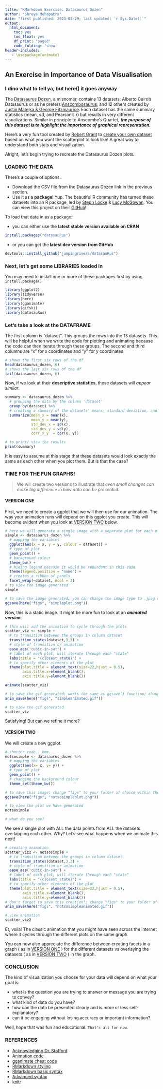 ```yaml
---
title: "RMarkdown Exercise: Datasaurus Dozen"
author: "Shreya Mohapatra"
date: "first published: 2023-03-29; last updated: `r Sys.Date()`"
output:
  html_document:
    toc: yes
    toc_float: yes
    df_print: 'paged'
    code_folding: 'show'
header-includes:
   - \usepackage{animate}
---
```

## An Exercise in Importance of Data Visualisation

### I dino what to tell ya, but here() it goes anyway

The [Datasaurus Dozen](https://www.autodesk.com/research/publications/same-stats-different-graphs), a misnomer, contains 13 datasets: Alberto Cairo's Datasaurus or as he prefers [Anscombosaurus](http://www.thefunctionalart.com/2016/08/download-datasaurus-never-trust-summary.html), and 12 others created by [Justin Matejka & George Fitzmaurice](https://damassets.autodesk.net/content/dam/autodesk/www/autodesk-reasearch/Publications/pdf/same-stats-different-graphs.pdf). Each dataset has the same summary statistics (mean, sd, and Pearson's r) but results in very different visualizations. Similar in principle to Anscombe's Quartet, ***the purpose of this dataset is to highlight the importance of graphical representation.***

Here's a very fun tool created by [Robert Grant](http://robertgrantstats.co.uk/) to [create your own dataset](http://robertgrantstats.co.uk/drawmydata.html) based on what you want the scatterplot to look like! A great way to understand both stats and visualization.

Alright, let's begin trying to recreate the Datasaurus Dozen plots.

### LOADING THE DATA

There's a couple of options:

- Download the CSV file from the Datasaurus Dozen link in the previous section.
- Use it as a **package**! Yup. The beautiful R community has turned these datasets into an R package, led by [Steph Locke](https://github.com/stephlocke) & [Lucy McGowan](https://github.com/LucyMcGowan). You can view this project on their [GitHub](https://github.com/jumpingrivers/datasauRus)!

To load that data in as a package:

+ you can either use the **latest stable version available on CRAN**
```r
install.packages("datasauRus")
```

+ or you can get the **latest dev version from GitHub**
```r

devtools::install_github("jumpingrivers/datasauRus")

```

### Next, let's get some LIBRARIES loaded in

You may need to install one or more of these packages first by using `install.package()`

```r

library(ggplot2)
library(tidyverse)
library(here)
library(gganimate)
library(gifski)
library(datasauRus)

```

### Let's take a look at the DATAFRAME

The first column is "dataset". This groups the rows into the 13 datasets. This will be helpful when we write the code for plotting and animating because the code can then iterate through these groups.
The second and third columns are "x" for x coordinates and "y" for y coordinates.

```r
# shows the first six rows of the df
head(datasaurus_dozen, 6)
# shows the last six rows of the df
tail(datasaurus_dozen, 6)

```

Now, if we look at their **descriptive statistics**, these datasets will *appear similar*.

```r

summary <- datasaurus_dozen %>% 
  # grouping the data by the column 'dataset'
  group_by(dataset) %>% 
  # creating a summary of the datasets' means, standard deviation, and correlation to show that their descriptive stats, in this case, are almost identical!
  summarize(mean_x = mean(x),
            mean_y = mean(y),
            std_dev_x = sd(x),
            std_dev_y = sd(y),
            corr_x_y  = cor(x, y))

# to print/ view the results
print(summary)

```

It is easy to assume at this stage that these datasets would look exactly the same as each other when you plot them. But is that the case?

### TIME FOR THE FUN GRAPHS!

> We will create two versions to illustrate that *even small changes can make big difference in how data can be presented.*

#### VERSION ONE

First, we need to create a ggplot that we will then use for our animation. The way your animation runs will depend on this ggplot you create. This will become evident when you look at [VERSION TWO](#version-two) below.

```r

# here we will generate a single image with a separate plot for each of the 13 datasets
simple <- datasaurus_dozen %>%
  # mapping the variables
  ggplot(aes(x = x, y = y, colour = dataset)) +
  # type of plot
  geom_point() +
  # background colour
  theme_bw() +
  # hiding legend because it would be redundant in this case
  theme(legend.position = "none") +
  # creates a ribbon of panels
  facet_wrap(~dataset, ncol = 3)
# to view the image generated
simple

# to save the image generated; you can change the image type to .jpeg or .TIFF etc; change "figs" to your folder of choice within the working directory
ggsave(here("figs", "simpleplot.png")) 

```

Now, this is a static image. It might be more fun to look at an ***animated version.***

```r

# this will add the animation to cycle through the plots
scatter_viz <- simple +
  # to transition between the groups in column dataset
  transition_states(dataset,3,3) +
  # style of transition or animation
  ease_aes('cubic-in-out') +
  # label of each plot, will iterate through each "state"
  labs(title = "{closest_state}") +
  # to specify other elements of the plot
  theme(plot.title = element_text(size=22,hjust = 0.5),
        axis.title.x=element_blank(),
        axis.title.y=element_blank())

animate(scatter_viz)

# to save the gif generated; works the same as ggsave() function; change "figs" to your folder of choice within the working directory
anim_save(here("figs", "simpleanimated.gif"))

# to view the gif generated
scatter_viz

```

Satisfying! But can we refine it more?

#### VERSION TWO

We will create a new ggplot.

```r

# shorter code.. hmm.
notsosimple <- datasaurus_dozen %>% 
  # mapping the variables
  ggplot(aes(x= x, y= y)) +
  # type of plot
  geom_point() +
  # changing the background colour
  theme_set(theme_bw())

# to save this image; change "figs" to your folder of choice within the working directory
ggsave(here("figs", "notsosimpleplot.png"))

# to view the plot we have generated
notsosimple

# what do you see?

```

We see a single plot with ALL the data points from ALL the datasets overlapping each other. Why? Let's see what happens when we animate this next!

```r

# creating animation
scatter_viz2 <- notsosimple +
  # to transition between the groups in column dataset
  transition_states(dataset,3,3) +
  # style of transition or animation
  ease_aes('cubic-in-out') +
  # label of each plot, will iterate through each "state"
  labs(title = "{closest_state}") +
  # to specify other elements of the plot
  theme(plot.title = element_text(size=22,hjust = 0.5),
        axis.title.x=element_blank(),
        axis.title.y=element_blank())
# don't forget to save this creation!; change "figs" to your folder of choice within the working directory
anim_save(here("figs", "notsosimpleanimated.gif"))

# view animation
scatter_viz2

```

Et, voila! The classic animation that you might have seen across the internet where it cycles through the different plots on the same graph.

You can now also appreciate the difference between creating facets in a graph ( as in [VERSION ONE](#version-one) ) for the different datasets vs overlaying the datasets ( as in [VERSION TWO](#version-two) ) in the graph.

### CONCLUSION

The kind of visualization you choose for your data will depend on what your goal is:

- what is the question you are trying to answer or message you are trying to convey?
- what kind of data do you have?
- how can the data be presented clearly and is more or less self-explanatory?
- can it be engaging without losing accuracy or important information?

Well, hope that was fun and educational.
`That's all for now.`

### REFERENCES

- [Acknowledging Dr. Stafford](https://tomstafford.github.io/psy6422/rmarkdown.html)
- [Animation code](https://rpubs.com/tylerotto/DinosaurusDozen)
- [gganimate cheat code](https://ugoproto.github.io/ugo_r_doc/pdf/gganimate.pdf)
- [RMarkdown styling](https://bookdown.org/yihui/rmarkdown/html-document.html)
- [RMarkdown basic syntax](https://www.markdownguide.org/basic-syntax/)
- [Advanced syntax](https://www.markdownguide.org/extended-syntax/)
- [knitr](https://yihui.org/knitr/options/)
